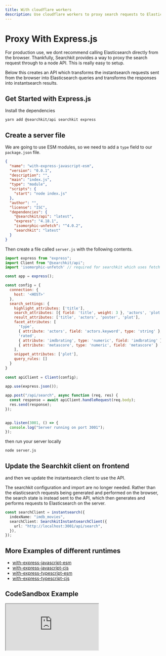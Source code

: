 ```yaml
---
title: With cloudflare workers
description: Use cloudflare workers to proxy search requests to Elasticsearch
---
```


# Proxy With Express.js

For production use, we dont recommend calling Elasticsearch directly from the browser. Thankfully, Searchkit provides a way to proxy the search request through to a node API. This is really easy to setup.

Below this creates an API which transforms the instantsearch requests sent from the browser into Elasticsearch queries and transforms the responses into instantsearch results.

## Get Started with Express.js

Install the dependencies

```bash
yarn add @searchkit/api searchkit express
```

## Create a server file

We are going to use ESM modules, so we need to add a `type` field to our `package.json` file.

```json filename='package.json'
{
  "name": "with-express-javascript-esm",
  "version": "0.0.1",
  "description": "",
  "main": "index.js",
  "type": "module",
  "scripts": {
    "start": "node index.js"
  },
  "author": "",
  "license": "ISC",
  "dependencies": {
    "@searchkit/api": "latest",
    "express": "4.18.1",
    "isomorphic-unfetch": "^4.0.2",
    "searchkit": "latest"
  }
}

```

Then create a file called `server.js` with the following contents.

```js
import express from "express";
import Client from "@searchkit/api";
import 'isomorphic-unfetch' // required for searchkit which uses fetch

const app = express();

const config = {
  connection: {
    host: '<HOST>'
  },
  search_settings: {
    highlight_attributes: ['title'],
    search_attributes: [{ field: 'title', weight: 3 }, 'actors', 'plot'],
    result_attributes: ['title', 'actors', 'poster', 'plot'],
    facet_attributes: [
      'type',
      { attribute: 'actors', field: 'actors.keyword', type: 'string' },
      'rated',
      { attribute: 'imdbrating', type: 'numeric', field: 'imdbrating' },
      { attribute: 'metascore', type: 'numeric', field: 'metascore' }
    ],
    snippet_attributes: ['plot'],
    query_rules: []
  }
}
 
const apiClient = Client(config);

app.use(express.json());
 
app.post("/api/search", async function (req, res) {
  const response = await apiClient.handleRequest(req.body);
  res.send(response);
});
 

app.listen(3001, () => {
  console.log("Server running on port 3001");
});
```

then run your server locally

```bash
node server.js
```

## Update the Searchkit client on frontend

and then we update the instantsearch client to use the API.

The searchkit configuration and import are no longer needed. Rather than the elasticsearch requests being generated and performed on the browser, the search state is instead sent to the API, which then generates and performs requests to Elasticsearch on the server. 

```ts {3-5}
const searchClient = instantsearch({
  indexName: "imdb_movies",
  searchClient: SearchkitInstantsearchClient({
    url: "http://localhost:3001/api/search",
  }),
});

```

## More Examples of different runtimes
* [with-express-javascript-esm](https://codesandbox.io/s/github/searchkit/searchkit/tree/main/examples/with-express-javascript-cjs)
* [with-express-javascript-cjs](https://codesandbox.io/s/github/searchkit/searchkit/tree/main/examples/with-express-javascript-cjs)
* [with-express-typescript-esm](https://codesandbox.io/s/github/searchkit/searchkit/tree/main/examples/with-express-typescript-esm)
* [with-express-typescript-cjs](https://codesandbox.io/s/github/searchkit/searchkit/tree/main/examples/with-express-typescript-cjs)

## CodeSandbox Example

<iframe src="https://codesandbox.io/embed/github/searchkit/searchkit/tree/main/examples/with-express-typescript-esm?fontsize=14&hidenavigation=0&theme=dark"
     style={{
    width: "100%",
    height: "600px",
    border: 0,
    overflow: "hidden",
    background: "rgb(21, 21, 21)",
  }}
     title="searchkit-with-express-javascript-cjs"
     allow="accelerometer; ambient-light-sensor; camera; encrypted-media; geolocation; gyroscope; hid; microphone; midi; payment; usb; vr; xr-spatial-tracking"
     sandbox="allow-forms allow-modals allow-popups allow-presentation allow-same-origin allow-scripts"
></iframe>